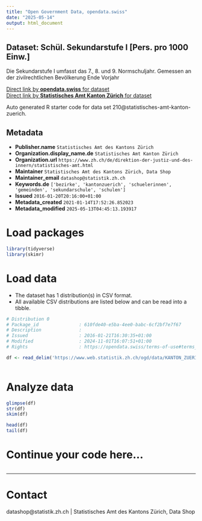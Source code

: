 ```yaml
---
title: "Open Government Data, opendata.swiss"
date: "2025-05-14"
output: html_document
---
```


## Dataset: Schül. Sekundarstufe I [Pers. pro 1000 Einw.]

Die Sekundarstufe I umfasst das 7., 8. und 9. Normschuljahr. Gemessen an der zivilrechtlichen Bevölkerung Ende Vorjahr

[Direct link by **opendata.swiss** for dataset](https://opendata.swiss/de/dataset/schul-sekundarstufe-i-pers-pro-1000-einw)<br>
[Direct link by **Statistisches Amt Kanton Zürich** for dataset](https://www.zh.ch/de/politik-staat/gemeinden/gemeindeportraet.html)

Auto generated R starter code for data set 210@statistisches-amt-kanton-zuerich.

## Metadata

- **Publisher.name** `Statistisches Amt des Kantons Zürich`
- **Organization.display_name.de** `Statistisches Amt Kanton Zürich`
- **Organization.url** `https://www.zh.ch/de/direktion-der-justiz-und-des-innern/statistisches-amt.html`
- **Maintainer** `Statistisches Amt des Kantons Zürich, Data Shop`
- **Maintainer_email** `datashop@statistik.zh.ch`
- **Keywords.de** `['bezirke', 'kantonzuerich', 'schuelerinnen', 'gemeinden', 'sekundarschule', 'schulen']`
- **Issued** `2016-01-20T20:16:00+01:00`
- **Metadata_created** `2021-01-14T17:52:26.852023`
- **Metadata_modified** `2025-05-13T04:45:13.193917`


# Load packages

```r

library(tidyverse)
library(skimr)

```

# Load data

-   The dataset has 1 distribution(s) in CSV format.
-   All available CSV distributions are listed below and can be read into a tibble.

```r

# Distribution 0
# Package_id               : 610fde40-e5ba-4ee0-babc-6cf2bf7e7f67
# Description              : 
# Issued                   : 2016-01-21T16:30:35+01:00
# Modified                 : 2024-11-01T16:07:51+01:00
# Rights                   : https://opendata.swiss/terms-of-use#terms_by

df <- read_delim('https://www.web.statistik.zh.ch/ogd/data/KANTON_ZUERICH_464.csv')



```

# Analyze data

```r

glimpse(df)
str(df)
skim(df)

head(df)
tail(df)

```

# Continue your code here...

```r

```

------------------------------------------------------------------------

# Contact

datashop@statistik.zh.ch | Statistisches Amt des Kantons Zürich, Data Shop
